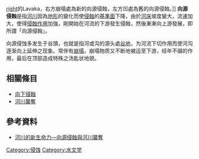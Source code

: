 [[file:Cox_Lavaka_W16.jpg|right]]的Lavaka，右方崩塌處為新的向源侵蝕，左方凹處為舊的向源侵蝕。]]
'''向源侵蝕'''是指[[河川|河川]]因為[[地形|地形]]的變化而使[[侵蝕|侵蝕]]的[[侵蝕基準面|基準面]]下降，由於[[河床|河床]]坡度變大，流速加大，使得[[侵蝕作用|侵蝕作用]]加強，剛開始在河流的下游發生侵蝕，然後漸漸向上游發展，即所謂「向源侵蝕」。

向源侵蚀多发生于谷頭，也就是指河或沟的源头處[[谷地|谷地]]，为河流下切作用而使河沟逐渐向上延伸之现象。常伴有[[崩壞作用|崩塌]]，崩塌物质又不断地被运至下游，经年不缀的作用，最后在顶部造成特殊之汤匙状地貌。

==相關條目==
*[[向下侵蝕|向下侵蝕]]
*[[河川襲奪|河川襲奪]]

==參考資料==
*[http://life.nthu.edu.tw/~labtcs/Salmon/history/river_capture.htm 河川的新生命力—向源侵蝕與河川襲奪]{{Wayback|url=http://life.nthu.edu.tw/~labtcs/Salmon/history/river_capture.htm |date=20170618224417 }}

{{geo-term-stub}}

[[Category:侵蚀|Category:侵蚀]]
[[Category:水文学|Category:水文学]]